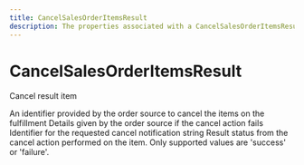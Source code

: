 ```yaml
---
title: CancelSalesOrderItemsResult
description: The properties associated with a CancelSalesOrderItemsResult
---
```


CancelSalesOrderItemsResult
===============================================
Cancel result item

<Reference>
  <Field name="confimation_code" type="string" nullable={true}>
    <Description>
      An identifier provided by the order source to cancel the items on the fulfillment
    </Description>
  </Field>
  <Field name="failure_reason" type="string" nullable={true}>
    <Description>
      Details given by the order source if the cancel action fails
    </Description>
  </Field>
  <Field name="notification_id" type="string" nullable={false}>
    <Description>
      Identifier for the requested cancel notification
    </Description>
  </Field>
  <Field name="status" nullable={false}>
    <Type>
      string
    </Type>
    <Description>
      Result status from the cancel action performed on the item. Only supported values are 'success' or 'failure'.
    </Description>
  </Field>
</Reference>
